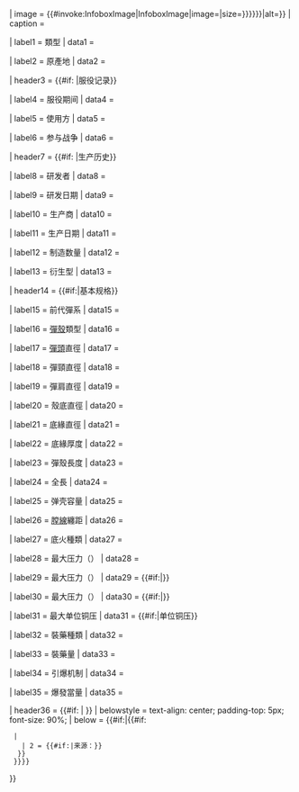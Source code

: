 {{infobox
| bodystyle  = border-spacing:2px;
| aboveclass = hproduct
| abovestyle = {{WPMILHIST Infobox style|header_color}}
| headerstyle = {{WPMILHIST Infobox style|header_color}}
| imagestyle = border-bottom: 1px solid #aaa
| labelstyle = white-space: nowrap;padding-right:0.35em;

| above = <includeonly><span class="fn">{{{name|{{PAGENAMEBASE}}}}}</span></includeonly>

| image     = {{#invoke:InfoboxImage|InfoboxImage|image={{{image|}}}|size={{{image size|{{{image_size|{{{imagesize|}}}}}}}}}|alt={{{alt|}}}}}
| caption = {{{caption|}}}

| label1 = 類型
| data1  = {{{type|}}}

| label2 = 原產地
| data2 = {{{origin|}}}

| header3 = {{#if:{{{service|}}}{{{used_by|}}}{{{wars|}}} |服役记录}}

| label4 = 服役期间
| data4 = {{{service|}}}

| label5 = 使用方
| data5 = {{{used_by|}}}

| label6 = 参与战争
| data6 = {{{wars|}}}

| header7 = {{#if:{{{designer|}}}{{{design_date|}}}{{{manufacturer|}}}{{{production_date|}}}{{{number|}}}{{{variants|}}} |生产历史}}

| label8 = 研发者
| data8 = {{{designer|}}}

| label9 = 研发日期
| data9 = {{{design_date|}}}

| label10 = 生产商
| data10 = {{{manufacturer|}}}

| label11 = 生产日期
| data11 = {{{production_date|}}}

| label12 = 制造数量
| data12 = {{{number|}}}

| label13 = 衍生型
| data13 = {{{variants|}}}

| header14 = {{#if:{{{parent|}}}{{{case_type|}}}{{{bullet|}}}{{{neck|}}}{{{shoulder|}}}{{{base|}}}{{{rim_dia|}}}{{{rim_thick|}}}{{{case_length|}}}{{{length|}}}{{{rifling|}}}{{{primer|}}}{{{filling|}}}{{{filling_weight|}}}{{{detonation|}}}{{{yield|}}}|基本规格}}

| label15 = 前代彈系
| data15 = {{{parent|}}}

| label16 = [[彈殼]]類型
| data16 = {{{case_type|}}}

| label17 = [[彈頭]]直徑
| data17 = {{infobox firearm cartridge/convert|{{{bullet|}}}|in|mm|flip={{{is_SI_specs|}}}|ref={{{bullet_ref|}}}}}

| label18 = 彈頸直徑
| data18 = {{infobox firearm cartridge/convert|{{{neck|}}}|in|mm|flip={{{is_SI_specs|}}}|ref={{{neck_ref|}}}}}

| label19 = 彈肩直徑
| data19 = {{infobox firearm cartridge/convert|{{{shoulder|}}}|in|mm|flip={{{is_SI_specs|}}}|ref={{{shoulder_ref|}}}}}

| label20 = 殼底直徑
| data20 = {{infobox firearm cartridge/convert|{{{base|}}}|in|mm|flip={{{is_SI_specs|}}}|ref={{{base_ref|}}}}}

| label21 = 底緣直徑
| data21 = {{infobox firearm cartridge/convert|{{{rim_dia|}}}|in|mm|flip={{{is_SI_specs|}}}|ref={{{rim_dia_ref|}}}}}

| label22 = 底緣厚度
| data22 = {{infobox firearm cartridge/convert|{{{rim_thick|}}}|in|mm|flip={{{is_SI_specs|}}}|ref={{{rim_thick_ref|}}}}}

| label23 = 彈殼長度
| data23 = {{infobox firearm cartridge/convert|{{{case_length|}}}|in|mm|flip={{{is_SI_specs|}}}|ref={{{case_length_ref|}}}}}

| label24 = 全長
| data24 = {{infobox firearm cartridge/convert|{{{length|}}}|in|mm|flip={{{is_SI_specs|}}}|ref={{{length_ref|}}}}}

| label25 = 弹壳容量
| data25 = {{infobox firearm cartridge/convert|{{{case_capacity|}}}|gr water|cm3|flip={{{is_SI_specs|}}}|ref={{{case_capacity_ref|}}}|lk=in}}

| label26 = [[膛線]]纏距
| data26 = {{{rifling|}}}

| label27 = 底火種類
| data27 = {{{primer|}}}

| label28 = 最大压力（{{{pressure_method|}}}）
| data28 = {{infobox firearm cartridge/convert|{{{max_pressure|}}}|psi|MPa|flip={{{is_SI_specs|}}}|ref={{{max_pressure_ref|}}}}} 

| label29 = 最大压力（{{{pressure_method2|}}}）
| data29 = {{#if:{{{max_pressure2|}}}|{{infobox firearm cartridge/convert|{{{max_pressure2|}}}|psi|MPa|flip={{{is_SI_specs|}}}|ref={{{max_pressure2_ref|}}}}}}}

| label30 = 最大压力（{{{pressure_method3|}}}）
| data30 = {{#if:{{{max_pressure3|}}}|{{infobox firearm cartridge/convert|{{{max_pressure3|}}}|psi|MPa|flip={{{is_SI_specs|}}}|ref={{{max_pressure3_ref|}}}}}}}

| label31 = 最大单位铜压
| data31 = {{#if:{{{max_cup|}}}|单位铜压{{{max_cup}}}{{{max_cup_ref|}}}}}

| label32 = 裝藥種類
| data32 = {{{filling|}}}

| label33 = 裝藥量
| data33 = {{{filling_weight|}}}

| label34 = 引爆机制
| data34 = {{{detonation|}}}

| label35 = 爆發當量
| data35 = {{{yield|}}}

| header36 = {{#if:{{{bw1|}}}{{{bw2|}}}{{{bw3|}}}{{{bw4|}}}{{{bw5|}}}
|{{Infobox firearm cartridge/ballistics header}}
{{Infobox firearm cartridge/ballistics|is_SI_ballistics={{{is_SI_ballistics|}}}|bwx={{{bw1|}}}|bwunit={{{bwunit|}}}|bwround={{{bwround|0}}}|btypex={{{btype1|}}}|velx={{{vel1|}}}|enx={{{en1|}}}|isnotlast={{{bw2|}}}{{{bw3|}}}{{{bw4|}}}{{{bw5|}}}{{{test_barrel_length|}}}{{{balsrc|}}}
}}{{Infobox firearm cartridge/ballistics|is_SI_ballistics={{{is_SI_ballistics|}}}|bwx={{{bw2|}}}|bwunit={{{bwunit|}}}|bwround={{{bwround|0}}}|btypex={{{btype2|}}}|velx={{{vel2|}}}|enx={{{en2|}}}|isnotlast={{{bw3|}}}{{{bw4|}}}{{{bw5|}}}{{{test_barrel_length|}}}{{{balsrc|}}}
}}{{Infobox firearm cartridge/ballistics|is_SI_ballistics={{{is_SI_ballistics|}}}|bwx={{{bw3|}}}|bwunit={{{bwunit|}}}|bwround={{{bwround|0}}}|btypex={{{btype3|}}}|velx={{{vel3|}}}|enx={{{en3|}}}|isnotlast={{{bw4|}}}{{{bw5|}}}{{{test_barrel_length|}}}{{{balsrc|}}}
}}{{Infobox firearm cartridge/ballistics|is_SI_ballistics={{{is_SI_ballistics|}}}|bwx={{{bw4|}}}|bwunit={{{bwunit|}}}|bwround={{{bwround|0}}}|btypex={{{btype4|}}}|velx={{{vel4|}}}|enx={{{en4|}}}|isnotlast={{{bw5|}}}{{{test_barrel_length|}}}{{{balsrc|}}}
}}{{Infobox firearm cartridge/ballistics|is_SI_ballistics={{{is_SI_ballistics|}}}|bwx={{{bw5|}}}|bwunit={{{bwunit|}}}|bwround={{{bwround|0}}}|btypex={{{btype5|}}}|velx={{{vel5|}}}|enx={{{en5|}}}|isnotlast={{{test_barrel_length|}}}{{{balsrc|}}}
}}{{Infobox firearm cartridge/ballistics footer}}}}
| belowstyle = text-align: center; padding-top: 5px; font-size: 90%;
| below = {{#if:{{{bw1|}}}{{{bw2|}}}{{{bw3|}}}{{{bw4|}}}{{{bw5|}}}|{{#if:{{{test_barrel_length|}}}{{{balsrc|}}}
  |{{br separated entries
    | 1 = {{#if:{{{test_barrel_length|}}}|测试枪管长度：{{{test_barrel_length|}}}}}
    | 2 = {{#if:{{{balsrc|}}}|来源：{{{balsrc|}}}}}
   }}
  }}}}
}}<noinclude>{{documentation}}</noinclude>